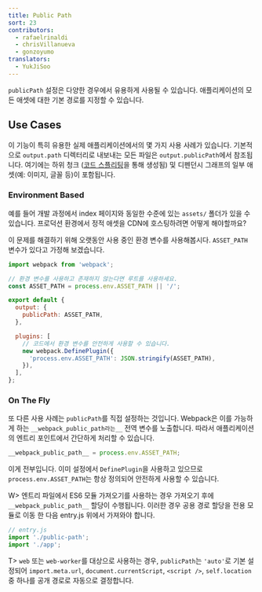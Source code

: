 ```yaml
---
title: Public Path
sort: 23
contributors:
  - rafaelrinaldi
  - chrisVillanueva
  - gonzoyumo
translators:
  - YukJiSoo
---
```


`publicPath` 설정은 다양한 경우에서 유용하게 사용될 수 있습니다. 애플리케이션의 모든 애셋에 대한 기본 경로를 지정할 수 있습니다.

## Use Cases

이 기능이 특히 유용한 실제 애플리케이션에서의 몇 가지 사용 사례가 있습니다. 기본적으로 `output.path` 디렉터리로 내보내는 모든 파일은 `output.publicPath`에서 참조됩니다. 여기에는 하위 청크 ([코드 스플리팅](/guides/code-splitting/)을 통해 생성됨) 및 디펜던시 그래프의 일부 애셋(예: 이미지, 글꼴 등)이 포함됩니다.

### Environment Based

예를 들어 개발 과정에서 index 페이지와 동일한 수준에 있는 `assets/` 폴더가 있을 수 있습니다. 프로덕션 환경에서 정적 애셋을 CDN에 호스팅하려면 어떻게 해야할까요?

이 문제를 해결하기 위해 오랫동안 사용 중인 환경 변수를 사용해봅시다. `ASSET_PATH` 변수가 있다고 가정해 보겠습니다.

```js
import webpack from 'webpack';

// 환경 변수를 사용하고 존재하지 않는다면 루트를 사용하세요.
const ASSET_PATH = process.env.ASSET_PATH || '/';

export default {
  output: {
    publicPath: ASSET_PATH,
  },

  plugins: [
    // 코드에서 환경 변수를 안전하게 사용할 수 있습니다.
    new webpack.DefinePlugin({
      'process.env.ASSET_PATH': JSON.stringify(ASSET_PATH),
    }),
  ],
};
```

### On The Fly

또 다른 사용 사례는 `publicPath`를 직접 설정하는 것입니다. Webpack은 이를 가능하게 하는 `__webpack_public_path라는__` 전역 변수를 노출합니다. 따라서 애플리케이션의 엔트리 포인트에서 간단하게 처리할 수 있습니다.

```js
__webpack_public_path__ = process.env.ASSET_PATH;
```

이게 전부입니다. 이미 설정에서 `DefinePlugin`을 사용하고 있으므로 `process.env.ASSET_PATH`는 항상 정의되어 안전하게 사용할 수 있습니다.

W> 엔트리 파일에서 ES6 모듈 가져오기를 사용하는 경우 가져오기 후에 `__webpack_public_path__` 할당이 수행됩니다. 이러한 경우 공용 경로 할당을 전용 모듈로 이동 한 다음 entry.js 위에서 가져와야 합니다.

```js
// entry.js
import './public-path';
import './app';
```

T> `web` 또는 `web-worker`를 대상으로 사용하는 경우, `publicPath`는 `'auto'`로 기본 설정되어 `import.meta.url`, `document.currentScript`, `<script />`, `self.location` 중 하나를 공개 경로로 자동으로 결정합니다.
